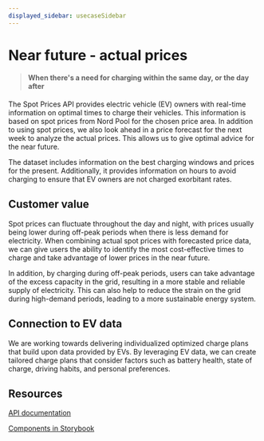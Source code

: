 ```yaml
---
displayed_sidebar: usecaseSidebar
---
```


# Near future - actual prices

> #### When there's a need for charging within the same day, or the day after

The Spot Prices API provides electric vehicle (EV) owners with real-time information on optimal times to charge their vehicles. This information is based on spot prices from Nord Pool for the chosen price area. In addition to using spot prices, we also look ahead in a price forecast for the next week to analyze the actual prices. This allows us to give optimal advice for the near future.

The dataset includes information on the best charging windows and prices for the present. Additionally, it provides information on hours to avoid charging to ensure that EV owners are not charged exorbitant rates.

## Customer value

Spot prices can fluctuate throughout the day and night, with prices usually being lower during off-peak periods when there is less demand for electricity. When combining actual spot prices with forecasted price data, we can give users the ability to identify the most cost-effective times to charge and take advantage of lower prices in the near future.

In addition, by charging during off-peak periods, users can take advantage of the excess capacity in the grid, resulting in a more stable and reliable supply of electricity. This can also help to reduce the strain on the grid during high-demand periods, leading to a more sustainable energy system.

## Connection to EV data

We are working towards delivering individualized optimized charge plans that build upon data provided by EVs. By leveraging EV data, we can create tailored charge plans that consider factors such as battery health, state of charge, driving habits, and personal preferences.

## Resources

[API documentation](../documentation/SpotPrices)

[Components in Storybook](https://storybook.sandbox.ladeassistent.no/)
